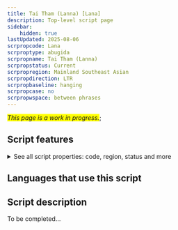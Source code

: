 ```yaml
---
title: Tai Tham (Lanna) [Lana]
description: Top-level script page
sidebar:
    hidden: true
lastUpdated: 2025-08-06
scrpropcode: Lana
scrproptype: abugida
scrpropname: Tai Tham (Lanna)
scrpropstatus: Current
scrpropregion: Mainland Southeast Asian
scrpropdirection: LTR
scrpropbaseline: hanging
scrpropcase: no
scrpropwspace: between phrases
---
```


<span style='background-color:yellow'>_This page is a work in progress._</span>;


## Script features

<details>
<summary> See all script properties: code, region, status and more</summary>
<ScriptInfo />
</details>

## Languages that use this script

<WsList script='Lana' wsMax='5' />

## Script description

To be completed...

